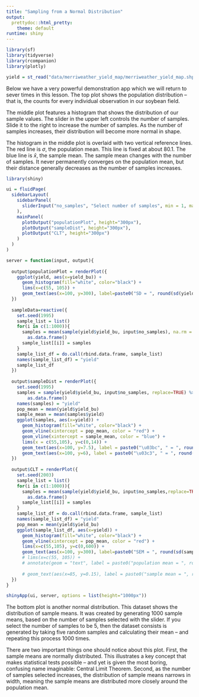 ```yaml
---
title: "Sampling from a Normal Distribution"
output: 
  prettydoc::html_pretty:
    theme: default
runtime: shiny
---
```


```r
library(sf)
library(tidyverse)
library(rcompanion)
library(plotly)

yield = st_read("data/merriweather_yield_map/merriweather_yield_map.shp", quiet=TRUE)
```


Below we have a very powerful demonstration app which we will return to sever times in this lesson.  The top plot shows the population distribution -- that is, the counts for every individual observation in our soybean field.

The middle plot features a histogram that shows the distribution of our sample values.  The slider in the upper left controls the number of samples.  Slide it to the right to increase the number of samples.  As the number of samples increases, their distribution will become more normal in shape.  

The histogram in the middle plot is overlaid with two vertical reference lines.  The red line is $\sigma$, the population mean.  This line is fixed at about 80.1.  The blue line is $\bar{x}$, the sample mean.  The sample mean changes with the number of samples.  It never permanently converges on the population mean, but their distance generally decreases as the number of samples increases.


```r
library(shiny)

ui = fluidPage(
  sidebarLayout(
    sidebarPanel(
      sliderInput("no_samples", "Select number of samples", min = 1, max = 100, step=1, value = 2)
    ),
    mainPanel(
      plotOutput("populationPlot", height="300px"),
      plotOutput("sampleDist", height="300px"),
      plotOutput("CLT", height="300px")
    )
  )
)

server = function(input, output){
  
  output$populationPlot = renderPlot({
    ggplot(yield, aes(x=yield_bu)) +
      geom_histogram(fill="white", color="black") +
      lims(x=c(55, 105)) +
      geom_text(aes(x=100, y=300), label=paste0("SD = ", round(sd(yield$yield_bu), 2)), size=8)
  })
  
  sampleData=reactive({
    set.seed(1995)
    sample_list = list()
    for(i in c(1:1000)){
      samples = mean(sample(yield$yield_bu, input$no_samples), na.rm = TRUE) %>%
        as.data.frame()
      sample_list[[i]] = samples
    }
    sample_list_df = do.call(rbind.data.frame, sample_list)
    names(sample_list_df) = "yield"
    sample_list_df
  })
  
  output$sampleDist = renderPlot({
    set.seed(1995)
    samples = sample(yield$yield_bu, input$no_samples, replace=TRUE) %>%
        as.data.frame()   
    names(samples) = "yield"
    pop_mean = mean(yield$yield_bu)
    sample_mean = mean(samples$yield)
    ggplot(samples, aes(x=yield)) +
      geom_histogram(fill="white", color="black") +
      geom_vline(xintercept = pop_mean, color = "red") +
      geom_vline(xintercept = sample_mean, color = "blue") +
      lims(x = c(55,105), y=c(0,14)) +
      geom_text(aes(x=100, y=7.5), label = paste0("\u03bc", " = ", round(pop_mean,1)), color="red", size=8) +
      geom_text(aes(x=100, y=6), label = paste0("\u03c3", " = ", round(sample_mean,1)), color="blue", size=8)
  })
  
  output$CLT = renderPlot({
    set.seed(2003)
    sample_list = list()
    for(i in c(1:1000)){
      samples = mean(sample(yield$yield_bu, input$no_samples,replace=TRUE), na.rm = TRUE) %>%
        as.data.frame()
      sample_list[[i]] = samples
    }
    sample_list_df = do.call(rbind.data.frame, sample_list)
    names(sample_list_df) = "yield"
    pop_mean = mean(yield$yield_bu)
    ggplot(sample_list_df, aes(x=yield)) +
      geom_histogram(fill="white", color="black") +
      geom_vline(xintercept = pop_mean, color = "red") +
      lims(x=c(55,105), y=c(0,600)) +
      geom_text(aes(x=100, y=300), label=paste0("SEM = ", round(sd(sample_list_df$yield), 2)), size=8)
      # lims(x=c(55, 105)) +
      # annotate(geom = "text", label = paste0("population mean = ", round(pop_mean,1)), x=Inf, y=Inf, vjust=0.5, color="red", size=8,  )
    
      # geom_text(aes(x=85, y=0.15), label = paste0("sample mean = ", round(sample_mean,1)), color="blue", size=8, hjust=0)
  })  
}

shinyApp(ui, server, options = list(height="1000px"))

```

The bottom plot is another normal distribution.  This dataset shows the distribution of sample means.  It was created by generating 1000 sample means, based on the number of samples selected with the slider.  If you select the number of samples to be 5, then the dataset consists is generated by taking five random samples and calculating their mean -- and repeating this process 1000 times.

There are two important things one should notice about this plot.  First, the sample means are normally distributed.  This illustrates a key concept that makes statistical tests possible -- and yet is given the most boring, confusing name imaginable: Central Limit Theorem.  Second, as the number of samples selected increases, the distribution of sample means narrows in width, meaning the sample means are distributed more closely around the population mean.  

